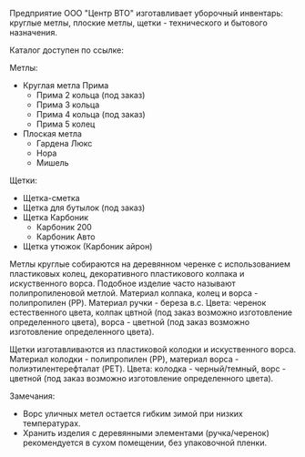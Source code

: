 
Предприятие ООО "Центр ВТО" изготавливает уборочный инвентарь: круглые метлы, плоские метлы, щетки - технического и бытового назначения.

Каталог доступен по ссылке: <CatalogLink />

Метлы:

- Круглая метла Прима
  - Прима 2 кольца (под заказ)
  - <Link to="/">Прима 3 кольца</Link>
  - Прима 4 кольца (под заказ)
  - <Link to="/">Прима 5 колец</Link>
- Плоская метла
  - <Link to="/">Гардена Люкс</Link>
  - <Link to="/">Нора</Link>
  - <Link to="/">Мишель</Link>

Щетки:

- <Link to="/">Щетка-сметка</Link>
- Щетка для бутылок (под заказ)
- Щетка Карбоник
  - <Link to="/">Карбоник 200</Link>
  - <Link to="/">Карбоник Авто</Link>
- <Link to="/">Щетка утюжок (Карбоник айрон)</Link>

Метлы круглые собираются на деревянном черенке с использованием пластиковых колец, декоративного пластикового колпака и искуственного ворса. Подобное изделие часто называют полипропиленовой метлой. Материал колпака, колец и ворса - полипропилен (PP). Материал ручки - береза в.с. Цвета: черенок естественного цвета, колпак цвтной (под заказ возможно изготовление определенного цвета), ворса - цветной (под заказ возможно изготовление определенного цвета).

Щетки изготавливаются из пластиковой колодки и искуственного ворса. Материал колодки - полипропилен (PP), материал ворса - полиэтилентерефталат (PET). Цвета: колодка - черный/темный, ворс - цветной (под заказ возможно изготовление определенного цвета).

Замечания:

- Ворс уличных метел остается гибким зимой при низких температурах.
- Хранить изделия с деревянными элементами (ручка/черенок) рекомендуется в сухом помещении, без упаковочной пленки.
